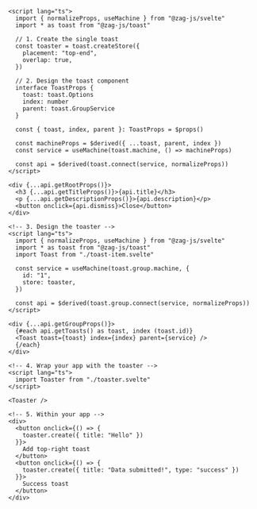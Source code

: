 ```svelte
<script lang="ts">
  import { normalizeProps, useMachine } from "@zag-js/svelte"
  import * as toast from "@zag-js/toast"

  // 1. Create the single toast
  const toaster = toast.createStore({
    placement: "top-end",
    overlap: true,
  })

  // 2. Design the toast component
  interface ToastProps {
    toast: toast.Options
    index: number
    parent: toast.GroupService
  }

  const { toast, index, parent }: ToastProps = $props()

  const machineProps = $derived({ ...toast, parent, index })
  const service = useMachine(toast.machine, () => machineProps)

  const api = $derived(toast.connect(service, normalizeProps))
</script>

<div {...api.getRootProps()}>
  <h3 {...api.getTitleProps()}>{api.title}</h3>
  <p {...api.getDescriptionProps()}>{api.description}</p>
  <button onclick={api.dismiss}>Close</button>
</div>

<!-- 3. Design the toaster -->
<script lang="ts">
  import { normalizeProps, useMachine } from "@zag-js/svelte"
  import * as toast from "@zag-js/toast"
  import Toast from "./toast-item.svelte"

  const service = useMachine(toast.group.machine, {
    id: "1",
    store: toaster,
  })

  const api = $derived(toast.group.connect(service, normalizeProps))
</script>

<div {...api.getGroupProps()}>
  {#each api.getToasts() as toast, index (toast.id)}
  <Toast toast={toast} index={index} parent={service} />
  {/each}
</div>

<!-- 4. Wrap your app with the toaster -->
<script lang="ts">
  import Toaster from "./toaster.svelte"
</script>

<Toaster />

<!-- 5. Within your app -->
<div>
  <button onclick={() => {
    toaster.create({ title: "Hello" })
  }}>
    Add top-right toast
  </button>
  <button onclick={() => {
    toaster.create({ title: "Data submitted!", type: "success" })
  }}>
    Success toast
  </button>
</div>
```
